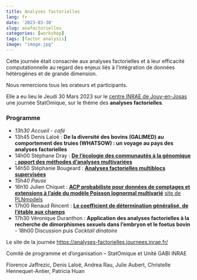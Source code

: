 ```yaml
---
title: Analyses factorielles
lang: fr
date: '2023-03-30'
slug: anafactorielles
categories: [workshop]
tags: [factor analysis]
image: "image.jpg"
---
```


Cette journée était consacrée aux analyses factorielles et à leur efficacité computationnelle au regard des enjeux liés à l'intégration de données hétérogènes et de grande dimension.

Nous remercions tous les orateurs et participants.

Elle a eu lieu le Jeudi 30 Mars 2023 sur le [centre INRAE de Jouy-en-Josas](https://www.inrae.fr/centres/ile-france-jouy-josas-antony) une journée StatOmique, sur le thème des **analyses factorielles**.

### Programme

-   *13h30* *Accueil - café*
-   13h45 Denis Laloë : **De la diversité des bovins (GALIMED) au comportement des truies (WHATSOW) : un voyage au pays des analyses factorielles**
-   14h00 Stéphane Dray : [**De l'écologie des communautés à la génomique : apport des méthodes d'analyses multivariées**](../../media/2023-analyses-factorielles/02-pres-SDray.pdf)
-   14h50 Stéphanie Bougeard : [**Analyses factorielles multiblocs supervisées**](.././media/2023-analyses-factorielles/03-Bougeard-Inrae23.pdf)
-   *15h40* *Pause*
-   16h10 Julien Chiquet : [**ACP probabiliste pour données de comptages et extensions à l'aide du modèle Poisson lognormal multivarié**](https://pln-team.github.io/slideshow/) [site de PLNmodels](https://pln-team.github.io/PLNmodels/)
-   17h00 Renaud Rincent : [**Le coefficient de détermination généralisé, de l'étable aux champs**](../../media/2023-analyses-factorielles/05-RRincentCDgeneralise.pptx)
-   17h30 Véronique Duranthon : **Application des analyses factorielles à la recherche de dimorphismes sexuels dans l'embryon et le foetus bovin** - 18h00 Discussion puis *Cocktail dinatoire*

Le site de la journée <https://analyses-factorielles.journees.inrae.fr/>

Comité de programme et d'organisation -- StatOmique et Unité GABI INRAE

Florence Jaffrezic, Denis Laloë, Andrea Rau, Julie Aubert, Christelle Hennequet-Antier, Patricia Huan
